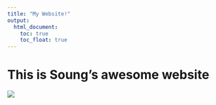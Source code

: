 ```yaml
---
title: "My Website!"
output: 
  html_document:
    toc: true
    toc_float: true
---
```


# This is Soung's awesome website

![](https://tenor.com/view/youre-welcome-gif-25058970.gif)